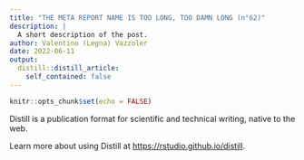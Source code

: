```yaml
---
title: "THE META REPORT NAME IS TOO LONG, TOO DAMN LONG (n°62)"
description: |
  A short description of the post.
author: Valentino (Legna) Vazzoler
date: 2022-06-11
output:
  distill::distill_article:
    self_contained: false
---
```



```r
knitr::opts_chunk$set(echo = FALSE)
```

Distill is a publication format for scientific and technical writing, native to the web.

Learn more about using Distill at <https://rstudio.github.io/distill>.


